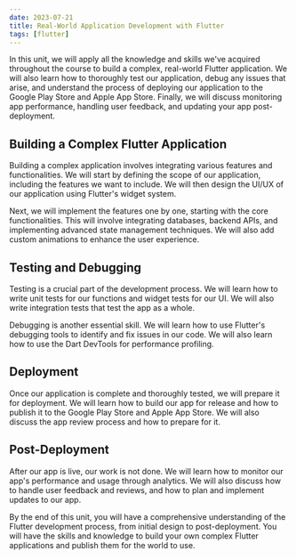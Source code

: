 ```yaml
---
date: 2023-07-21
title: Real-World Application Development with Flutter
tags: [flutter]
---
```


In this unit, we will apply all the knowledge and skills we've acquired throughout the course to build a complex, real-world Flutter application. We will also learn how to thoroughly test our application, debug any issues that arise, and understand the process of deploying our application to the Google Play Store and Apple App Store. Finally, we will discuss monitoring app performance, handling user feedback, and updating your app post-deployment.

## Building a Complex Flutter Application

Building a complex application involves integrating various features and functionalities. We will start by defining the scope of our application, including the features we want to include. We will then design the UI/UX of our application using Flutter's widget system.

Next, we will implement the features one by one, starting with the core functionalities. This will involve integrating databases, backend APIs, and implementing advanced state management techniques. We will also add custom animations to enhance the user experience.

## Testing and Debugging

Testing is a crucial part of the development process. We will learn how to write unit tests for our functions and widget tests for our UI. We will also write integration tests that test the app as a whole.

Debugging is another essential skill. We will learn how to use Flutter's debugging tools to identify and fix issues in our code. We will also learn how to use the Dart DevTools for performance profiling.

## Deployment

Once our application is complete and thoroughly tested, we will prepare it for deployment. We will learn how to build our app for release and how to publish it to the Google Play Store and Apple App Store. We will also discuss the app review process and how to prepare for it.

## Post-Deployment

After our app is live, our work is not done. We will learn how to monitor our app's performance and usage through analytics. We will also discuss how to handle user feedback and reviews, and how to plan and implement updates to our app.

By the end of this unit, you will have a comprehensive understanding of the Flutter development process, from initial design to post-deployment. You will have the skills and knowledge to build your own complex Flutter applications and publish them for the world to use.
